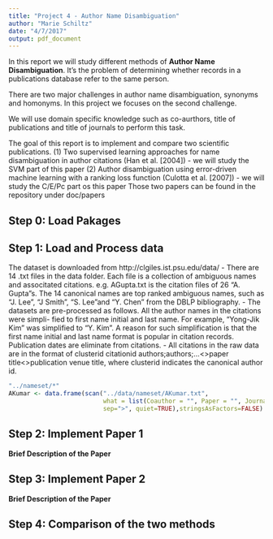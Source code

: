 ```yaml
---
title: "Project 4 - Author Name Disambiguation"
author: "Marie Schiltz"
date: "4/7/2017"
output: pdf_document
---
```


In this report we will study different methods of **Author Name Disambiguation**. It's the problem of determining whether records in a publications database refer to the same person.

There are two major challenges in author name disambiguation, synonyms and homonyms. In this project we focuses on the second challenge.

We will use domain specific knowledge such as co-aurthors, title of publications and title of journals to perform this task.

The goal of this report is to implement and compare two scientific publications.
(1)  Two supervised learning approaches for name disambiguation in author citations (Han et al. [2004]) - we will study the SVM part of this paper
(2) Author disambiguation using error-driven machine learning with a ranking loss function (Culotta et al. [2007]) - we will study the C/E/Pc part os this paper
Those two papers can be found in the repository under doc/papers

## Step 0: Load Pakages

## Step 1: Load and Process data

The dataset is downloaded from http://clgiles.ist.psu.edu/data/
- There are 14 .txt files in the data folder. Each file is a collection of ambiguous names and associtated citations. e.g. AGupta.txt is the citation files of 26 “A. Gupta”s. The 14 canonical names are top ranked ambiguous names, such as “J. Lee”, “J Smith”, “S. Lee”and “Y. Chen” from the DBLP bibliography.
- The datasets are pre-processed as follows. All the author names in the citations were simpli- fied to first name initial and last name. For example, “Yong-Jik Kim” was simplified to “Y. Kim”. A reason for such simplification is that the first name initial and last name format is popular in citation records. Publication dates are eliminate from citations.
- All citations in the raw data are in the format of
clusterid citationid authors;authors;...<>paper title<>publication venue title, where clusterid indicates the canonical author id.

```r
"../nameset/*"
AKumar <- data.frame(scan("../data/nameset/AKumar.txt",
                          what = list(Coauthor = "", Paper = "", Journal = ""),
                          sep=">", quiet=TRUE),stringsAsFactors=FALSE)
```


## Step 2: Implement Paper 1

**Brief Description of the Paper**

## Step 3: Implement Paper 2

**Brief Description of the Paper**

## Step 4: Comparison of the two methods


